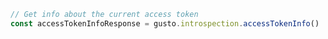 ```typescript index.ts
// Get info about the current access token
const accessTokenInfoResponse = gusto.introspection.accessTokenInfo()
```